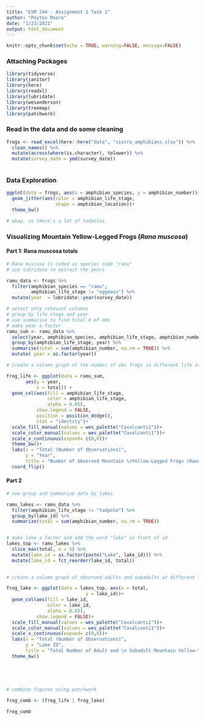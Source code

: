 ```yaml
---
title: "ESM 244 - Assignment 1 Task 1"
author: "Peyton Moore"
date: "1/23/2021"
output: html_document
---
```


```r
knitr::opts_chunk$set(echo = TRUE, warning=FALSE, message=FALSE)
```


### Attaching Packages 

```r

library(tidyverse)
library(janitor)
library(here)
library(readxl)
library(lubridate)
library(wesanderson)
library(treemap)
library(patchwork)


```


### Read in the data and do some cleaning

```r

frogs <- read_excel(here::here("data", "sierra_amphibians.xlsx")) %>% 
  clean_names() %>% 
  mutate(across(where(is.character), tolower)) %>% 
  mutate(survey_date = ymd(survey_date))
  
```


### Data Exploration

```r

ggplot(data = frogs, aes(x = amphibian_species, y = amphibian_number))+
  geom_jitter(aes(color = amphibian_life_stage, 
                  shape = amphibian_location))+
  theme_bw()

# okay, so there's a lot of tadpoles 
```

### Visualizing Mountain Yellow-Legged Frogs (*Rana muscosa*)


#### Part 1: Rana muscosa totals 

```r
# Rana muscosa is coded as species code "ramu" 
# use lubridate to extract the years 

ramu_data <- frogs %>% 
  filter(amphibian_species == "ramu", 
         amphibian_life_stage != "eggmass") %>% 
  mutate(year  = lubridate::year(survey_date)) 

# select only relevant columns 
# group by life stage and year
# use summarise to find total # of obs 
# make year a factor 
ramu_sum <- ramu_data %>% 
  select(year, amphibian_species, amphibian_life_stage, amphibian_number) %>% 
  group_by(amphibian_life_stage, year) %>% 
  summarise(total = sum(amphibian_number, na.rm = TRUE)) %>% 
  mutate( year = as.factor(year))


```

```r
# create a column graph of the number of obs frogs in different life stages over time 

frog_life <- ggplot(data = ramu_sum, 
       aes(y = year, 
           x = total)) +
  geom_col(aes(fill = amphibian_life_stage,
               color = amphibian_life_stage,
               alpha = 0.85),
           show.legend = FALSE,
           position = position_dodge(), 
           stat = "identity")+
  scale_fill_manual(values = wes_palette("Cavalcanti1"))+
  scale_color_manual(values = wes_palette("Cavalcanti1"))+
  scale_x_continuous(expand= c(0,0))+
  theme_bw()+
  labs(x = "Total (Number of Observations)", 
       y = "Year", 
       title = "Number of Observed Mountain \nYellow-Legged Frogs (Rana \nmuscosa) Life Stages from \n1995-2002")+
  coord_flip()

```


#### Part 2


```r
# now group and summarise data by lakes 

ramu_lakes <- ramu_data %>% 
  filter(amphibian_life_stage != "tadpole") %>% 
  group_by(lake_id) %>% 
  summarize(total = sum(amphibian_number, na.rm = TRUE))


# make lake a factor and add the word "lake" in front of id 
lakes_top <- ramu_lakes %>% 
  slice_max(total, n = 5) %>% 
  mutate(lake_id = as.factor(paste("Lake", lake_id))) %>% 
  mutate(lake_id = fct_reorder(lake_id, total))
  

```


```r

# create a column graph of observed adults and subadults at different lakes

frog_lake <- ggplot(data = lakes_top, aes(x = total, 
                             y = lake_id))+
  geom_col(aes(fill = lake_id,
               color = lake_id, 
               alpha = 0.85), 
           show.legend = FALSE)+
  scale_fill_manual(values = wes_palette("Cavalcanti1"))+
  scale_color_manual(values = wes_palette("Cavalcanti1"))+
  scale_x_continuous(expand= c(0,0))+
  labs(x = "Total (Number of Observations)", 
       y = "Lake ID", 
       title = "Total Number of Adult and \n Subadult Mountain Yellow-\nLegged Frogs (Rana muscosa)")+
  theme_bw()
  
  
  



```

```r
# combine figures using patchwork

frog_comb <- (frog_life | frog_lake)

frog_comb
```



